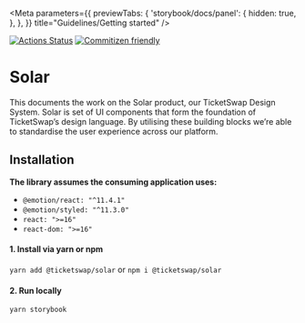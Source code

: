 
<Meta
  parameters={{
    previewTabs: {
      'storybook/docs/panel': {
        hidden: true,
      },
    },
  }}
  title="Guidelines/Getting started"
/>

[![Actions Status](https://github.com/TicketSwap/solar/workflows/Continuous%20Integration/badge.svg)](https://github.com/TicketSwap/solar/actions)
[![Commitizen friendly](https://img.shields.io/badge/commitizen-friendly-brightgreen.svg)](http://commitizen.github.io/cz-cli/)

# Solar

This documents the work on the Solar product, our TicketSwap Design System. Solar is set of UI components that form the foundation of TicketSwap’s design language. By utilising these building blocks we’re able to standardise the user experience across our platform.

## Installation

**The library assumes the consuming application uses:**

- `@emotion/react: "^11.4.1"`
- `@emotion/styled: "^11.3.0"`
- `react: ">=16"`
- `react-dom: ">=16"`

#### 1. Install via yarn or npm

`yarn add @ticketswap/solar` or `npm i @ticketswap/solar`

#### 2. Run locally

`yarn storybook`
